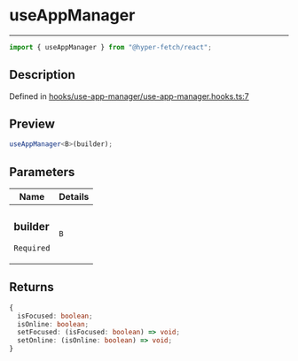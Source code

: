 # useAppManager

<div class="api-docs__separator" data-reactroot="">

---

</div><div class="api-docs__import" data-reactroot="">

```ts
import { useAppManager } from "@hyper-fetch/react";
```

</div><div class="api-docs__section">

## Description

</div><div class="api-docs__description"><span class="api-docs__do-not-parse">

</span></div><p class="api-docs__definition">

Defined in
[hooks/use-app-manager/use-app-manager.hooks.ts:7](https://github.com/BetterTyped/hyper-fetch/blob/993719ed/packages/react/src/hooks/use-app-manager/use-app-manager.hooks.ts#L7)

</p><div class="api-docs__section">

## Preview

</div><div class="api-docs__preview fn">

```ts
useAppManager<B>(builder);
```

</div><div class="api-docs__section">

## Parameters

</div>
<div class="api-docs__parameters">
<table>
<thead><tr><th>Name</th><th>Details</th></tr></thead>
<tbody><tr param-data="builder"><td class="api-docs__param-name required">

### builder

`Required`

</td><td class="api-docs__param-type">

`B`

</td></tr></tbody></table></div><div class="api-docs__section">

## Returns

</div><div class="api-docs__returns">

```ts
{
  isFocused: boolean;
  isOnline: boolean;
  setFocused: (isFocused: boolean) => void;
  setOnline: (isOnline: boolean) => void;
}
```

</div>
